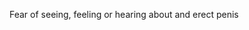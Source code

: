 {{only in|{{in appendix|Invented phobias}}}}
<!-- nolanguage/box for AF fo the present -->
Fear of seeing, feeling or hearing about and erect penis